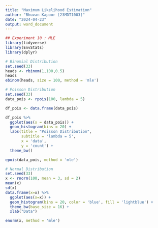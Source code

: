 ```yaml
---
title: "Maximum Likelihood Estimation"
author: "Bhuvan Kapoor [23MDT1003]"
date: "2024-04-23"
output: word_document
---
```


```r
## Experiment 10 : MLE
library(tidyverse)
library(EnvStats)
library(dplyr)

# Binomial Distribution
set.seed(33)
heads <- rbinom(1,100,0.5)
heads
ebinom(heads, size = 100, method = 'mle')

# Poisson Distribution
set.seed(33)
data_pois <- rpois(100, lambda = 5)

df_pois <- data.frame(data_pois)

df_pois %>%
  ggplot(aes(x = data_pois)) +
  geom_histogram(bins = 20) + 
  labs(title = "Poisson Distribution",
       subtitle = 'lambda = 5',
       x = 'data',
       y = 'count') +
  theme_bw()

epois(data_pois, method = 'mle')

# Normal Distribution
set.seed(33)
x <- rnorm(100, mean = 3, sd = 2)
mean(x)
sd(x)
data.frame(x=x) %>%
  ggplot(aes(x=x)) +
  geom_histogram(bins = 20, color = 'blue', fill = 'lightblue') +
  theme_bw(base_size = 16) +
  xlab("Data")

enorm(x, method = 'mle')

```
